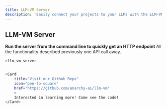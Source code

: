 ```yaml
---
title: LLM-VM Server
description: 'Easily connect your projects to your LLMs with the LLM-VM server'
---
```


## LLM-VM Server
**Run the server from the command line to quickly get an HTTP endpoint**
All the functionality described previously one API call away.

```bash
>llm_vm_server


<Card
    title="Visit our Github Repo"
    icon="pen-to-square"
    href="https://github.com/anarchy-ai/llm-vm"
    >
    Interested in learning more? Come see the code!
</Card>